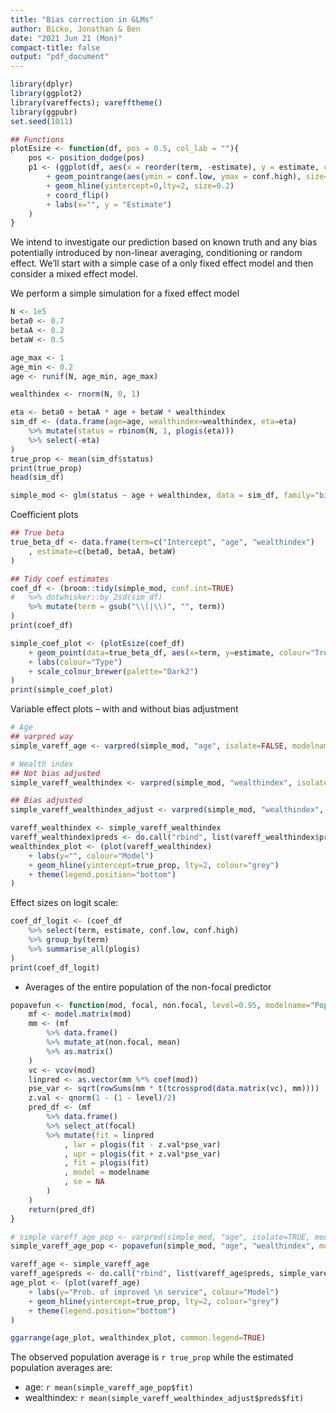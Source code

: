 ```yaml
---
title: "Bias correction in GLMs"
author: Bicko, Jonathan & Ben
date: "2021 Jun 21 (Mon)"
compact-title: false
output: "pdf_document"
---
```


```R
library(dplyr)
library(ggplot2)
library(vareffects); varefftheme()
library(ggpubr)
set.seed(1011)

## Functions
plotEsize <- function(df, pos = 0.5, col_lab = ""){
	pos <- position_dodge(pos)
	p1 <- (ggplot(df, aes(x = reorder(term, -estimate), y = estimate, colour="Estimate"))
		+ geom_pointrange(aes(ymin = conf.low, ymax = conf.high), size=0.2, position = pos)
		+ geom_hline(yintercept=0,lty=2, size=0.2)
		+ coord_flip()
		+ labs(x="", y = "Estimate")
	)
}
```

\section{Introduction}

We intend to investigate our prediction based  on known truth and any bias potentially introduced by non-linear averaging, conditioning or random effect. We'll start with a simple case of a only fixed effect model and then consider a mixed effect model.

\section{Simulation}

We perform a simple simulation for a fixed effect model
\begin{align*}
\mathrm{logit(status} = 1) &= \eta \\ 
\eta &= \beta_0 + \beta_{\mathrm{A}} \mathrm{Age} + \beta_{\mathrm{W}} \mathrm{Wealthindex} \\
\mathrm{Age} &\sim \mathrm{Uniform}(0.2, 1) \\
\mathrm{Wealthindex} &\sim \mathrm{Normal}(0, 1) \\
\beta_0 &= 0.7 \\
\beta_{\mathrm{A}} &= 0.3 \\
\beta_{\mathrm{W}} &= 0.6
\end{align*}

```R
N <- 1e5
beta0 <- 0.7
betaA <- 0.2
betaW <- 0.5

age_max <- 1
age_min <- 0.2
age <- runif(N, age_min, age_max)

wealthindex <- rnorm(N, 0, 1)

eta <- beta0 + betaA * age + betaW * wealthindex
sim_df <- (data.frame(age=age, wealthindex=wealthindex, eta=eta)
	%>% mutate(status = rbinom(N, 1, plogis(eta)))
	%>% select(-eta)
)
true_prop <- mean(sim_df$status)
print(true_prop)
head(sim_df)
```

\subsection{Simple logistic model}

```R
simple_mod <- glm(status ~ age + wealthindex, data = sim_df, family="binomial")
```

Coefficient plots

```R
## True beta
true_beta_df <- data.frame(term=c("Intercept", "age", "wealthindex")
	, estimate=c(beta0, betaA, betaW)
)

## Tidy coef estimates
coef_df <- (broom::tidy(simple_mod, conf.int=TRUE)
#	%>% dotwhisker::by_2sd(sim_df)
	%>% mutate(term = gsub("\\(|\\)", "", term))
)
print(coef_df)

simple_coef_plot <- (plotEsize(coef_df) 
	+ geom_point(data=true_beta_df, aes(x=term, y=estimate, colour="Truth"))
	+ labs(colour="Type")
	+ scale_colour_brewer(palette="Dark2")
)
print(simple_coef_plot)
```

Variable effect plots -- with and without bias adjustment

```R
# Age
## varpred way
simple_vareff_age <- varpred(simple_mod, "age", isolate=FALSE, modelname="varpred")

# Wealth index
## Not bias adjusted
simple_vareff_wealthindex <- varpred(simple_mod, "wealthindex", isolate=TRUE, modelname="varpred")

## Bias adjusted
simple_vareff_wealthindex_adjust <- varpred(simple_mod, "wealthindex", isolate=TRUE, pop.ave=TRUE, modelname="Pop. ave")

vareff_wealthindex <- simple_vareff_wealthindex
vareff_wealthindex$preds <- do.call("rbind", list(vareff_wealthindex$preds, simple_vareff_wealthindex_adjust$preds))
wealthindex_plot <- (plot(vareff_wealthindex)
 	+ labs(y="", colour="Model")
	+ geom_hline(yintercept=true_prop, lty=2, colour="grey")
	+ theme(legend.position="bottom")
)
```

Effect sizes on logit scale:

```R
coef_df_logit <- (coef_df
	%>% select(term, estimate, conf.low, conf.high)
	%>% group_by(term)
	%>% summarise_all(plogis)
)
print(coef_df_logit)
```

\subsection{Population averaging}

- Averages of the entire population of the non-focal predictor

```R

popavefun <- function(mod, focal, non.focal, level=0.95, modelname="Pop. ave", ...) {
	mf <- model.matrix(mod)
	mm <- (mf
		%>% data.frame()
		%>% mutate_at(non.focal, mean)
		%>% as.matrix()
	)
	vc <- vcov(mod)
	linpred <- as.vector(mm %*% coef(mod))
	pse_var <- sqrt(rowSums(mm * t(tcrossprod(data.matrix(vc), mm))))
	z.val <- qnorm(1 - (1 - level)/2)
	pred_df <- (mf
		%>% data.frame()
		%>% select_at(focal)
		%>% mutate(fit = linpred
			, lwr = plogis(fit - z.val*pse_var)
			, upr = plogis(fit + z.val*pse_var)
			, fit = plogis(fit)
			, model = modelname
			, se = NA
		)
	)
	return(pred_df)
}

# simple_vareff_age_pop <- varpred(simple_mod, "age", isolate=TRUE, modelname="Pop. ave")
simple_vareff_age_pop <- popavefun(simple_mod, "age", "wealthindex", modelname = "Pop. ave") 

vareff_age <- simple_vareff_age
vareff_age$preds <- do.call("rbind", list(vareff_age$preds, simple_vareff_age_pop))
age_plot <- (plot(vareff_age)
 	+ labs(y="Prob. of improved \n service", colour="Model")
	+ geom_hline(yintercept=true_prop, lty=2, colour="grey")
	+ theme(legend.position="bottom")
)

ggarrange(age_plot, wealthindex_plot, common.legend=TRUE)
```

The observed population average is `r true_prop` while the estimated population averages are:

- age: `r mean(simple_vareff_age_pop$fit)`
- wealthindex: `r mean(simple_vareff_wealthindex_adjust$preds$fit)`


